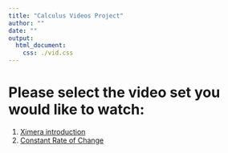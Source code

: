 ```yaml
---
title: "Calculus Videos Project"
author: ""
date: ""
output:
  html_document:
    css: ./vid.css
---
```


# Please select the video set you would like to watch:

<!-- note: do not edit this html file directly -->

1. [Ximera introduction](https://ximera.osu.edu/fall18calcvids/intro/intro/intro/name1)
2. [Constant Rate of Change](./croc)

<!-- old pages
1. [Constant Rate of Change](./croc)
2. [Approximating Instantaneous Rates of Change](./arociroc)
3. [Graphing Derivatives](./graphderiv)
4. [Basic Derivative Rule](./derivrules)
5. The Chain Rule, under revision
6. [Optimization](./opt)
7. [Integrals from Riemann Sums](./rs)
8. [Antiderivatives](./antideriv)
-->